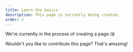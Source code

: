 ```yaml
---
title: Learn the basics
description: This page is currently being created.
order: 2
---
```


We're currently in the process of creating a page.😘

Wouldn't you like to contribute this page? That's amazing!
